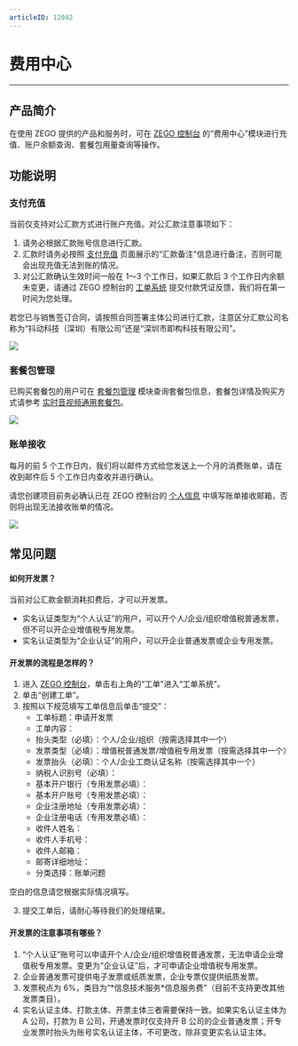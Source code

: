 ```yaml
---
articleID: 12042
---
```

# 费用中心

- - -

## 产品简介

在使用 ZEGO 提供的产品和服务时，可在 [ZEGO 控制台](https://console.zego.im) 的“费用中心”模块进行充值、账户余额查询、套餐包用量查询等操作。

## 功能说明

### 支付充值

当前仅支持对公汇款方式进行账户充值。对公汇款注意事项如下：

1. 请务必根据汇款账号信息进行汇款。
2. 汇款时请务必按照 [支付充值](https://console.zego.im/spendingCenter/pay) 页面展示的“汇款备注”信息进行备注，否则可能会出现充值无法到账的情况。
3. 对公汇款确认生效时间一般在 1～3 个工作日，如果汇款后 3 个工作日内余额未变更，请通过 ZEGO 控制台的 [工单系统](https://console.zego.im/workorder/list) 提交付款凭证反馈，我们将在第一时间为您处理。

<Warning title="注意">



若您已与销售签订合同，请按照合同签署主体公司进行汇款，注意区分汇款公司名称为“抖动科技（深圳）有限公司”还是“深圳市即构科技有限公司”。

</Warning>



<Frame width="512" height="auto" caption=""><img src="https://doc-media.zego.im/sdk-doc/Pics/console/000010.png" /></Frame>


### 套餐包管理

已购买套餐包的用户可在 [套餐包管理](https://console.zego.im/spendingCenter/packages) 模块查询套餐包信息，套餐包详情及购买方式请参考 [实时音视频通用套餐包](/real-time-video-android-java/introduction/pricing/universal-bundle)。

<Frame width="512" height="auto" caption=""><img src="https://doc-media.zego.im/sdk-doc/Pics/Consle/11081.png" /></Frame>

### 账单接收

每月的前 5 个工作日内，我们将以邮件方式给您发送上一个月的消费账单，请在收到邮件后 5 个工作日内查收并进行确认。

<Warning title="注意">


请您创建项目前务必确认已在 ZEGO 控制台的 [个人信息](https://console-preview.zego.im/profile/userinfo) 中填写账单接收邮箱，否则将出现无法接收账单的情况。

</Warning>



<Frame width="512" height="auto" caption=""><img src="https://doc-media.zego.im/sdk-doc/Pics/console/00009.png" /></Frame>

## 常见问题

#### 如何开发票？

当前对公汇款金额消耗扣费后，才可以开发票。

- 实名认证类型为“个人认证”的用户，可以开个人/企业/组织增值税普通发票，但不可以开企业增值税专用发票。
- 实名认证类型为“企业认证”的用户，可以开企业普通发票或企业专用发票。

#### 开发票的流程是怎样的？

1. 进入 [ZEGO 控制台](https://console.zego.im)，单击右上角的“工单”进入“工单系统”。
2. 单击“创建工单”。
3. 按照以下规范填写工单信息后单击“提交”：
    - 工单标题：申请开发票
    - 工单内容：
    - 抬头类型（必填）：个人/企业/组织（按需选择其中一个）
    - 发票类型（必填）：增值税普通发票/增值税专用发票（按需选择其中一个）
    - 发票抬头（必填）：个人/企业工商认证名称（按需选择其中一个）
    - 纳税人识别号（必填）：
    - 基本开户银行（专用发票必填）：
    - 基本开户账号（专用发票必填）：
    - 企业注册地址（专用发票必填）：
    - 企业注册电话（专用发票必填）：
    - 收件人姓名：
    - 收件人手机号：
    - 收件人邮箱：
    - 邮寄详细地址：
    - 分类选择：账单问题

<Note title="说明">


空白的信息请您根据实际情况填写。

</Note>



3. 提交工单后，请耐心等待我们的处理结果。

#### 开发票的注意事项有哪些？

1. “个人认证”账号可以申请开个人/企业/组织增值税普通发票，无法申请企业增值税专用发票。变更为“企业认证”后，才可申请企业增值税专用发票。
2. 企业普通发票可提供电子发票或纸质发票，企业专票仅提供纸质发票。
3. 发票税点为 6%，类目为“\*信息技术服务*信息服务费”（目前不支持更改其他发票类目）。
4. 实名认证主体、打款主体、开票主体三者需要保持一致。如果实名认证主体为 A 公司，打款为 B 公司，开通发票时仅支持开 B 公司的企业普通发票；开专业发票时抬头为账号实名认证主体，不可更改，除非变更实名认证主体。

